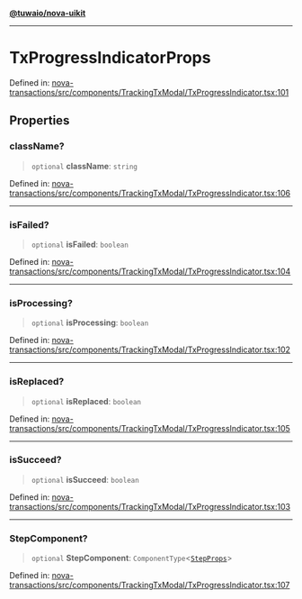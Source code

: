 [**@tuwaio/nova-uikit**](../../../README.md)

***

# TxProgressIndicatorProps

Defined in: [nova-transactions/src/components/TrackingTxModal/TxProgressIndicator.tsx:101](https://github.com/TuwaIO/nova-uikit/blob/814d2188e3e0215a28f4d9e81764c88a0e0aad0a/packages/nova-transactions/src/components/TrackingTxModal/TxProgressIndicator.tsx#L101)

## Properties

### className?

> `optional` **className**: `string`

Defined in: [nova-transactions/src/components/TrackingTxModal/TxProgressIndicator.tsx:106](https://github.com/TuwaIO/nova-uikit/blob/814d2188e3e0215a28f4d9e81764c88a0e0aad0a/packages/nova-transactions/src/components/TrackingTxModal/TxProgressIndicator.tsx#L106)

***

### isFailed?

> `optional` **isFailed**: `boolean`

Defined in: [nova-transactions/src/components/TrackingTxModal/TxProgressIndicator.tsx:104](https://github.com/TuwaIO/nova-uikit/blob/814d2188e3e0215a28f4d9e81764c88a0e0aad0a/packages/nova-transactions/src/components/TrackingTxModal/TxProgressIndicator.tsx#L104)

***

### isProcessing?

> `optional` **isProcessing**: `boolean`

Defined in: [nova-transactions/src/components/TrackingTxModal/TxProgressIndicator.tsx:102](https://github.com/TuwaIO/nova-uikit/blob/814d2188e3e0215a28f4d9e81764c88a0e0aad0a/packages/nova-transactions/src/components/TrackingTxModal/TxProgressIndicator.tsx#L102)

***

### isReplaced?

> `optional` **isReplaced**: `boolean`

Defined in: [nova-transactions/src/components/TrackingTxModal/TxProgressIndicator.tsx:105](https://github.com/TuwaIO/nova-uikit/blob/814d2188e3e0215a28f4d9e81764c88a0e0aad0a/packages/nova-transactions/src/components/TrackingTxModal/TxProgressIndicator.tsx#L105)

***

### isSucceed?

> `optional` **isSucceed**: `boolean`

Defined in: [nova-transactions/src/components/TrackingTxModal/TxProgressIndicator.tsx:103](https://github.com/TuwaIO/nova-uikit/blob/814d2188e3e0215a28f4d9e81764c88a0e0aad0a/packages/nova-transactions/src/components/TrackingTxModal/TxProgressIndicator.tsx#L103)

***

### StepComponent?

> `optional` **StepComponent**: `ComponentType`\<[`StepProps`](../type-aliases/StepProps.md)\>

Defined in: [nova-transactions/src/components/TrackingTxModal/TxProgressIndicator.tsx:107](https://github.com/TuwaIO/nova-uikit/blob/814d2188e3e0215a28f4d9e81764c88a0e0aad0a/packages/nova-transactions/src/components/TrackingTxModal/TxProgressIndicator.tsx#L107)

